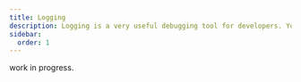```yaml
---
title: Logging
description: Logging is a very useful debugging tool for developers. You can look at the console or the log file to see if everything ran correctly, or if errors occured.
sidebar:
  order: 1
---
```



work in progress.

<LinkCard
  title="Learn More"
  href="https://lethal.wiki/dev/fundamentals/logging"
  description="See lethal.wiki documentation: Using Logging"
  target="_blank"
/>
